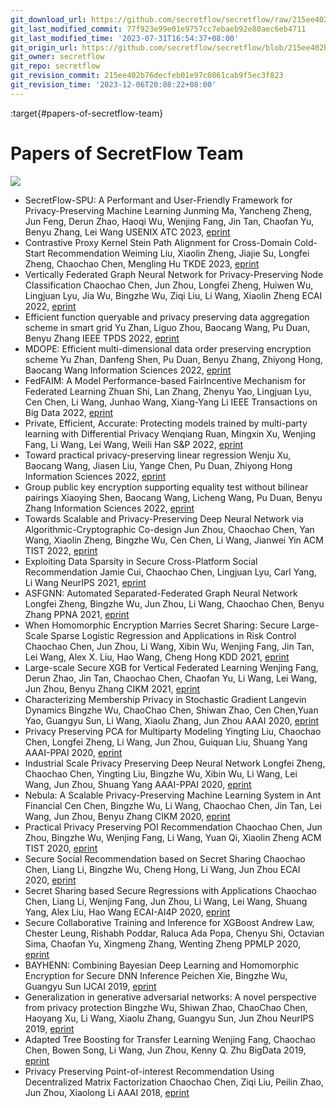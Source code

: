 ```yaml
---
git_download_url: https://github.com/secretflow/secretflow/raw/215ee402b76decfeb01e97c0861cab9f5ec3f823/docs/awesome-pets/papers/secretflow.md
git_last_modified_commit: 77f923e99e01e9757cc7ebaeb92e80aec6eb4711
git_last_modified_time: '2023-07-31T16:54:37+08:00'
git_origin_url: https://github.com/secretflow/secretflow/blob/215ee402b76decfeb01e97c0861cab9f5ec3f823/docs/awesome-pets/papers/secretflow.md
git_owner: secretflow
git_repo: secretflow
git_revision_commit: 215ee402b76decfeb01e97c0861cab9f5ec3f823
git_revision_time: '2023-12-06T20:08:22+08:00'
---
```


:target{#papers-of-secretflow-team}

# Papers of SecretFlow Team

![](https://badgen.net/badge/\:papers/:26/blue)

- SecretFlow-SPU: A Performant and User-Friendly Framework for Privacy-Preserving Machine Learning
  Junming Ma, Yancheng Zheng, Jun Feng, Derun Zhao, Haoqi Wu, Wenjing Fang, Jin Tan, Chaofan Yu, Benyu Zhang, Lei Wang
  USENIX ATC 2023, [eprint](https://www.usenix.org/conference/atc23/presentation/ma)
- Contrastive Proxy Kernel Stein Path Alignment for Cross-Domain Cold-Start Recommendation
  Weiming Liu, Xiaolin Zheng, Jiajie Su, Longfei Zheng, Chaochao Chen, Mengling Hu
  TKDE 2023, [eprint](https://www.computer.org/csdl/journal/tk/5555/01/10005854/1JF3QJLStig)
- Vertically Federated Graph Neural Network for Privacy-Preserving Node Classification
  Chaochao Chen, Jun Zhou, Longfei Zheng, Huiwen Wu, Lingjuan Lyu, Jia Wu, Bingzhe Wu, Ziqi Liu, Li Wang, Xiaolin Zheng
  ECAI 2022,  [eprint](https://arxiv.org/pdf/2005.11903.pdf)
- Efficient function queryable and privacy preserving data aggregation scheme in smart grid
  Yu Zhan, Liguo Zhou, Baocang Wang, Pu Duan, Benyu Zhang
  IEEE TPDS 2022, [eprint](https://ieeexplore.ieee.org/abstract/document/9720954/authors#authors)
- MDOPE: Efficient multi-dimensional data order preserving encryption scheme
  Yu Zhan, Danfeng Shen, Pu Duan, Benyu Zhang, Zhiyong Hong, Baocang Wang
  Information Sciences 2022, [eprint](https://www.sciencedirect.com/science/article/abs/pii/S0020025522002006)
- FedFAIM: A Model Performance-based FairIncentive Mechanism for Federated Learning
  Zhuan Shi, Lan Zhang, Zhenyu Yao, Lingjuan Lyu, Cen Chen, Li Wang, Junhao Wang, Xiang-Yang Li
  IEEE Transactions on Big Data 2022, [eprint](https://ieeexplore.ieee.org/document/9797864/authors#authors)
- Private, Efficient, Accurate: Protecting models trained by multi-party learning with Differential Privacy
  Wenqiang Ruan, Mingxin Xu, Wenjing Fang, Li Wang, Lei Wang, Weili Han
  S\&P 2022, [eprint](https://arxiv.org/pdf/2208.08662.pdf)
- Toward practical privacy-preserving linear regression
  Wenju Xu, Baocang Wang, Jiasen Liu, Yange Chen, Pu Duan, Zhiyong Hong
  Information Sciences 2022, [eprint](https://www.sciencedirect.com/science/article/abs/pii/S0020025522002225)
- Group public key encryption supporting equality test without bilinear pairings
  Xiaoying Shen, Baocang Wang, Licheng Wang, Pu Duan, Benyu Zhang
  Information Sciences 2022, [eprint](https://www.sciencedirect.com/science/article/abs/pii/S0020025522004212)
- Towards Scalable and Privacy-Preserving Deep Neural Network via Algorithmic-Cryptographic Co-design
  Jun Zhou, Chaochao Chen, Yan Wang, Xiaolin Zheng, Bingzhe Wu, Cen Chen, Li Wang, Jianwei Yin
  ACM TIST 2022, [eprint](https://arxiv.org/pdf/2012.09364.pdf)
- Exploiting Data Sparsity in Secure Cross-Platform Social Recommendation
  Jamie Cui, Chaochao Chen, Lingjuan Lyu, Carl Yang, Li Wang
  NeurIPS 2021, [eprint](https://arxiv.org/pdf/2202.07253.pdf)
- ASFGNN: Automated Separated-Federated Graph Neural Network
  Longfei Zheng, Bingzhe Wu, Jun Zhou, Li Wang, Chaochao Chen, Benyu Zhang
  PPNA 2021, [eprint](https://arxiv.org/pdf/2011.03248.pdf)
- When Homomorphic Encryption Marries Secret Sharing: Secure Large-Scale Sparse Logistic Regression and Applications in Risk Control
  Chaochao Chen, Jun Zhou, Li Wang, Xibin Wu, Wenjing Fang, Jin Tan, Lei Wang, Alex X. Liu, Hao Wang, Cheng Hong
  KDD 2021, [eprint](https://arxiv.org/pdf/2008.08753.pdf)
- Large-scale Secure XGB for Vertical Federated Learning
  Wenjing Fang, Derun Zhao, Jin Tan, Chaochao Chen, Chaofan Yu, Li Wang, Lei Wang, Jun Zhou, Benyu Zhang
  CIKM 2021, [eprint](https://arxiv.org/pdf/2005.08479.pdf)
- Characterizing Membership Privacy in Stochastic Gradient Langevin Dynamics
  Bingzhe Wu, ChaoChao Chen, Shiwan Zhao, Cen Chen,Yuan Yao, Guangyu Sun, Li Wang, Xiaolu Zhang, Jun Zhou
  AAAI 2020, [eprint](https://arxiv.org/pdf/1910.02249.pdf)
- Privacy Preserving PCA for Multiparty Modeling
  Yingting Liu, Chaochao Chen, Longfei Zheng, Li Wang, Jun Zhou, Guiquan Liu, Shuang Yang
  AAAI-PPAI 2020, [eprint](https://arxiv.org/pdf/2002.02091.pdf)
- Industrial Scale Privacy Preserving Deep Neural Network
  Longfei Zheng, Chaochao Chen, Yingting Liu, Bingzhe Wu, Xibin Wu, Li Wang, Lei Wang, Jun Zhou, Shuang Yang
  AAAI-PPAI 2020, [eprint](https://arxiv.org/pdf/2003.05198.pdf)
- Nebula: A Scalable Privacy-Preserving Machine Learning System in Ant Financial
  Cen Chen, Bingzhe Wu, Li Wang, Chaochao Chen, Jin Tan, Lei Wang, Jun Zhou, Benyu Zhang
  CIKM 2020, [eprint](https://dl.acm.org/doi/abs/10.1145/3340531.3417418)
- Practical Privacy Preserving POI Recommendation
  Chaochao Chen, Jun Zhou, Bingzhe Wu, Wenjing Fang, Li Wang, Yuan Qi, Xiaolin Zheng
  ACM TIST 2020, [eprint](https://arxiv.org/pdf/2003.02834.pdf)
- Secure Social Recommendation based on Secret Sharing
  Chaochao Chen, Liang Li, Bingzhe Wu, Cheng Hong, Li Wang, Jun Zhou
  ECAI 2020, [eprint](https://arxiv.org/pdf/2002.02088.pdf)
- Secret Sharing based Secure Regressions with Applications
  Chaochao Chen, Liang Li, Wenjing Fang, Jun Zhou, Li Wang, Lei Wang, Shuang Yang, Alex Liu, Hao Wang
  ECAI-AI4P 2020, [eprint](https://arxiv.org/pdf/2004.04898.pdf)
- Secure Collaborative Training and Inference for XGBoost
  Andrew Law, Chester Leung, Rishabh Poddar, Raluca Ada Popa, Chenyu Shi, Octavian Sima, Chaofan Yu, Xingmeng Zhang, Wenting Zheng
  PPMLP 2020, [eprint](https://arxiv.org/pdf/2010.02524.pdf)
- BAYHENN: Combining Bayesian Deep Learning and Homomorphic Encryption for Secure DNN Inference
  Peichen Xie, Bingzhe Wu, Guangyu Sun
  IJCAI 2019, [eprint](https://arxiv.org/pdf/1906.00639.pdf)
- Generalization in generative adversarial networks: A novel perspective from privacy protection
  Bingzhe Wu, Shiwan Zhao, ChaoChao Chen, Haoyang Xu, Li Wang, Xiaolu Zhang, Guangyu Sun, Jun Zhou
  NeurIPS 2019, [eprint](https://arxiv.org/pdf/1908.07882.pdf)
- Adapted Tree Boosting for Transfer Learning
  Wenjing Fang, Chaochao Chen, Bowen Song, Li Wang, Jun Zhou, Kenny Q. Zhu
  BigData 2019, [eprint](https://arxiv.org/pdf/2002.11982.pdf)
- Privacy Preserving Point-of-interest Recommendation Using Decentralized Matrix Factorization
  Chaochao Chen, Ziqi Liu, Peilin Zhao, Jun Zhou, Xiaolong Li
  AAAI 2018, [eprint](https://arxiv.org/pdf/2003.05610.pdf)
